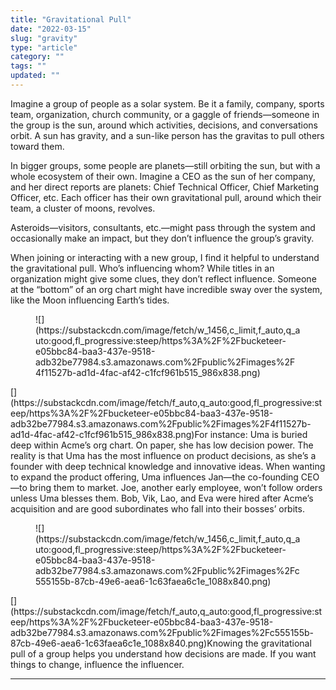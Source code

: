 ```yaml
---
title: "Gravitational Pull"
date: "2022-03-15"
slug: "gravity"
type: "article"
category: ""
tags: ""
updated: ""
---
```


Imagine a group of people as a solar system. Be it a family, company, sports team, organization, church community, or a gaggle of friends—someone in the group is the sun, around which activities, decisions, and conversations orbit. A sun has gravity, and a sun-like person has the gravitas to pull others toward them.

In bigger groups, some people are planets—still orbiting the sun, but with a whole ecosystem of their own. Imagine a CEO as the sun of her company, and her direct reports are planets: Chief Technical Officer, Chief Marketing Officer, etc. Each officer has their own gravitational pull, around which their team, a cluster of moons, revolves.

Asteroids—visitors, consultants, etc.—might pass through the system and occasionally make an impact, but they don’t influence the group’s gravity.

When joining or interacting with a new group, I find it helpful to understand the gravitational pull. Who’s influencing whom? While titles in an organization might give some clues, they don’t reflect influence. Someone at the “bottom” of an org chart might have incredible sway over the system, like the Moon influencing Earth’s tides.

<figure class="wp-block-image">![](https://substackcdn.com/image/fetch/w_1456,c_limit,f_auto,q_auto:good,fl_progressive:steep/https%3A%2F%2Fbucketeer-e05bbc84-baa3-437e-9518-adb32be77984.s3.amazonaws.com%2Fpublic%2Fimages%2F4f11527b-ad1d-4fac-af42-c1fcf961b515_986x838.png)</figure>[](https://substackcdn.com/image/fetch/f_auto,q_auto:good,fl_progressive:steep/https%3A%2F%2Fbucketeer-e05bbc84-baa3-437e-9518-adb32be77984.s3.amazonaws.com%2Fpublic%2Fimages%2F4f11527b-ad1d-4fac-af42-c1fcf961b515_986x838.png)For instance: Uma is buried deep within Acme’s org chart. On paper, she has low decision power. The reality is that Uma has the most influence on product decisions, as she’s a founder with deep technical knowledge and innovative ideas. When wanting to expand the product offering, Uma influences Jan—the co-founding CEO—to bring them to market. Joe, another early employee, won’t follow orders unless Uma blesses them. Bob, Vik, Lao, and Eva were hired after Acme’s acquisition and are good subordinates who fall into their bosses’ orbits.

<figure class="wp-block-image">![](https://substackcdn.com/image/fetch/w_1456,c_limit,f_auto,q_auto:good,fl_progressive:steep/https%3A%2F%2Fbucketeer-e05bbc84-baa3-437e-9518-adb32be77984.s3.amazonaws.com%2Fpublic%2Fimages%2Fc555155b-87cb-49e6-aea6-1c63faea6c1e_1088x840.png)</figure>[](https://substackcdn.com/image/fetch/f_auto,q_auto:good,fl_progressive:steep/https%3A%2F%2Fbucketeer-e05bbc84-baa3-437e-9518-adb32be77984.s3.amazonaws.com%2Fpublic%2Fimages%2Fc555155b-87cb-49e6-aea6-1c63faea6c1e_1088x840.png)Knowing the gravitational pull of a group helps you understand how decisions are made. If you want things to change, influence the influencer.

- - - - - -